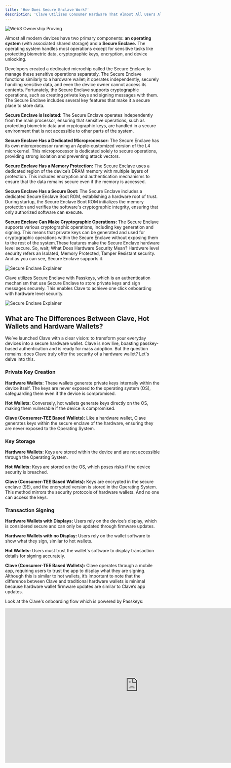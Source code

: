 ```yaml
---
title: 'How Does Secure Enclave Work?'
description: 'Clave Utilizes Consumer Hardware That Almost All Users Already Have in Their Everyday Devices: Secure Enclave and Passkeys.'
---
```

![Web3 Ownership Proving](./images/securenclave1.png)

Almost all modern devices have two primary components: **an operating system** (with associated shared storage) and a **Secure Enclave.** The operating system handles most operations except for sensitive tasks like protecting biometric data, cryptographic keys, encryption, and device unlocking.

Developers created a dedicated microchip called the Secure Enclave to manage these sensitive operations separately. The Secure Enclave functions similarly to a hardware wallet; it operates independently, securely handling sensitive data, and even the device owner cannot access its contents. Fortunately, the Secure Enclave supports cryptographic operations, such as creating private keys and signing messages with them. The Secure Enclave includes several key features that make it a secure place to store data.

**Secure Enclave is Isolated:** The Secure Enclave operates independently from the main processor, ensuring that sensitive operations, such as protecting biometric data and cryptographic keys, are handled in a secure environment that is not accessible to other parts of the system.

**Secure Enclave Has a Dedicated Microprocessor:** The Secure Enclave has its own microprocessor running an Apple-customized version of the L4 microkernel. This microprocessor is dedicated solely to secure operations, providing strong isolation and preventing attack vectors.

**Secure Enclave Has a Memory Protection:** The Secure Enclave uses a dedicated region of the device’s DRAM memory with multiple layers of protection. This includes encryption and authentication mechanisms to ensure that the data remains secure even if the memory is accessed.

**Secure Enclave Has a Secure Boot:** The Secure Enclave includes a dedicated Secure Enclave Boot ROM, establishing a hardware root of trust. During startup, the Secure Enclave Boot ROM initializes the memory protection and verifies the software's cryptographic integrity, ensuring that only authorized software can execute.

**Secure Enclave Can Make Cryptographic Operations:** The Secure Enclave supports various cryptographic operations, including key generation and signing. This means that private keys can be generated and used for cryptographic operations within the Secure Enclave without exposing them to the rest of the system.These features make the Secure Enclave hardware level secure. So, wait; What Does Hardware Security Mean? Hardware level security refers an Isolated, Memory Protected, Tamper Resistant security. And as you can see, Secure Enclave supports it.

![Secure Enclave Explainer](./images/securenclave2.png)


Clave utilizes Secure Enclave with Passkeys, which is an authentication mechanism that use Secure Enclave to store private keys and sign messages securely. This enables Clave to achieve one click onboarding with hardware level security.


![Secure Enclave Explainer](./images/securenclave3.png)



## What are The Differences Between Clave, Hot Wallets and Hardware Wallets?

We’ve launched Clave with a clear vision: to transform your everyday devices into a secure hardware wallet. Clave is now live, boasting passkey-based authentication and is ready for mass adoption. But the question remains: does Clave truly offer the security of a hardware wallet? Let's delve into this.

### Private Key Creation

**Hardware Wallets:** These wallets generate private keys internally within the device itself. The keys are never exposed to the operating system (OS), safeguarding them even if the device is compromised.

**Hot Wallets:** Conversely, hot wallets generate keys directly on the OS, making them vulnerable if the device is compromised.

**Clave (Consumer-TEE Based Wallets):** Like a hardware wallet, Clave generates keys within the secure enclave of the hardware, ensuring they are never exposed to the Operating System.

### Key Storage

**Hardware Wallets:** Keys are stored within the device and are not accessible through the Operating System.

**Hot Wallets:** Keys are stored on the OS, which poses risks if the device security is breached.

**Clave (Consumer-TEE Based Wallets):** Keys are encrypted in the secure enclave (SE), and the encrypted version is stored in the Operating System. This method mirrors the security protocols of hardware wallets. And no one can access the keys.

### Transaction Signing

**Hardware Wallets with Displays:** Users rely on the device’s display, which is considered secure and can only be updated through firmware updates.

**Hardware Wallets with no Display:** Users rely on the wallet software to show what they sign, similar to hot wallets.

**Hot Wallets:** Users must trust the wallet's software to display transaction details for signing accurately.

**Clave (Consumer-TEE Based Wallets):** Clave operates through a mobile app, requiring users to trust the app to display what they are signing. Although this is similar to hot wallets, it’s important to note that the difference between Clave and traditional hardware wallets is minimal because hardware wallet firmware updates are similar to Clave’s app updates.


Look at the Clave's onboarding flow which is powered by Passkeys:
<iframe
  width="860"
  height="500"
  src="https://www.youtube.com/embed/aM8x2qE3tgU?si=KTcvzeoYTUIZiJXK"
  title="YouTube video player"
  frameborder="0"
  allow="accelerometer; autoplay; clipboard-write; encrypted-media; gyroscope; picture-in-picture"
  allowfullscreen
></iframe>

